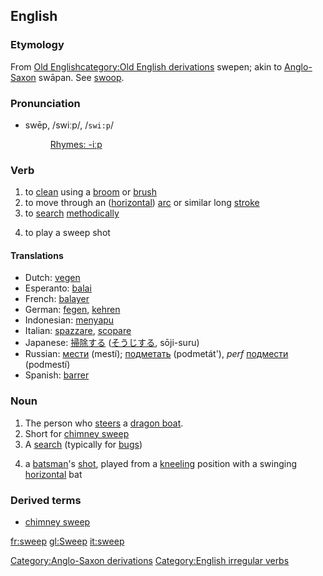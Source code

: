 ==English==
===Etymology===
{{webster}}

From [[w:Old English language|Old English]][[category:Old English derivations]] swepen; akin to [[w:Old English language|Anglo-Saxon]][[Category:Anglo-Saxon derivations]] swāpan. See [[swoop]]. 

===Pronunciation===
*swēp, /swiːp/, /<tt>swi:p</tt>/
*:[[Rhymes:English:-iːp|Rhymes: -iːp]]

=== Verb ===
{{irregverb|'''to sweep'''|'''[[sweeps]]'''|'''[[swept]]'''|'''[[swept]]'''|'''[[sweeping]]'''}}

# to [[clean]] using a [[broom]] or [[brush]]
# to move through an ([[horizontal]]) [[arc]] or similar long [[stroke]]
# to [[search]] [[methodically]]
#{{cricket}} to play a sweep shot

==== Translations ====
*Dutch: [[vegen]]
*Esperanto: [[balai]]
*French: [[balayer]]
*German: [[fegen]], [[kehren]]
*Indonesian: [[sapu|menyapu]]
*Italian: [[spazzare]], [[scopare]]
*Japanese: [[掃除]]する ([[そうじ]]する, sōji-suru)
*Russian: [[мести]] (mestí); [[подметать]] (podmetát'), ''perf'' [[подмести]] (podmestí)
*Spanish: [[barrer]]

===Noun===
{{en-noun|sweep|sweeps}}

# The person who [[steer]]s a [[dragon boat]].<!-- possibly other types of boats? -->
# Short for [[chimney sweep]]
# A [[search]] (typically for [[bug]]s)
#{{cricket}} a [[batsman]]'s [[shot]], played from a [[kneeling]] position with a swinging [[horizontal]] bat

===Derived terms===
*[[chimney sweep]]

[[Category:English irregular verbs]]

[[fr:sweep]]
[[gl:Sweep]]
[[it:sweep]]